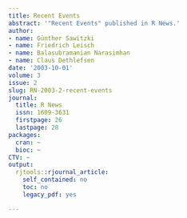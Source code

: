 ```yaml
---
title: Recent Events
abstract: '"Recent Events" published in R News.'
author:
- name: Günther Sawitzki
- name: Friedrich Leisch
- name: Balasubramanian Narasimhan
- name: Claus Dethlefsen
date: '2003-10-01'
volume: 3
issue: 2
slug: RN-2003-2-recent-events
journal:
  title: R News
  issn: 1609-3631
  firstpage: 26
  lastpage: 28
packages:
  cran: ~
  bioc: ~
CTV: ~
output:
  rjtools::rjournal_article:
    self_contained: no
    toc: no
    legacy_pdf: yes

---
```

